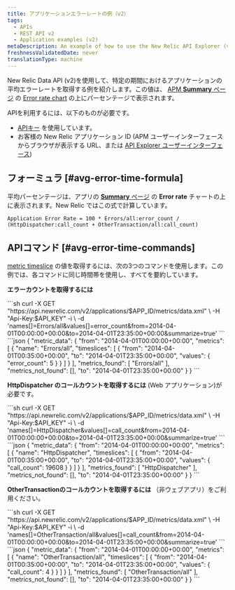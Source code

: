 ```yaml
---
title: アプリケーションエラーレートの例（v2）
tags:
  - APIs
  - REST API v2
  - Application examples (v2)
metaDescription: An example of how to use the New Relic API Explorer (v2) to get your app's average error rate percentage over a specific time period.
freshnessValidatedDate: never
translationType: machine
---
```


New Relic Data API (v2)を使用して、特定の期間におけるアプリケーションの平均エラーレートを取得する例を紹介します。この値は、 [APM **Summary** ページ](/docs/apm/applications-menu/monitoring/apm-overview-page) の [Error rate chart](#avg-error-image) の上にパーセンテージで表示されます。

APIを利用するには、以下のものが必要です。

* [APIキー](/docs/apis/rest-api-v2/getting-started/introduction-new-relic-rest-api-v2#api_key) を使用しています。
* お客様の New Relic アプリケーション ID (APM ユーザーインターフェースからブラウザが表示する URL、または [API Explorer ユーザーインターフェース](/docs/apis/api-explorer-examples-metric-data#app_id))

## フォーミュラ [#avg-error-time-formula]

平均パーセンテージは、アプリの [**Summary** ページ](/docs/apm/applications-menu/monitoring/apm-overview-page) の **Error rate** チャートの上に表示されます。New Relic ではこの式で計算しています。

```
Application Error Rate = 100 * Errors/all:error_count / (HttpDispatcher:call_count + OtherTransaction/all:call_count)
```

## APIコマンド [#avg-error-time-commands]

[metric timeslice](/docs/data-analysis/metrics/analyze-your-metrics/data-collection-metric-timeslice-event-data#timeslice-data) の値を取得するには、次の3つのコマンドを使用します。この例では、各コマンドに同じ時間帯を使用し、すべてを要約しています。

**エラーカウントを取得するには**

<CollapserGroup>
  <Collapser title="エラーカウントを取得するためのコール">
    ```sh
    curl -X GET "https://api.newrelic.com/v2/applications/$APP_ID/metrics/data.xml" \
        -H "Api-Key:$API_KEY" -i \
        -d 'names[]=Errors/all&values[]=error_count&from=2014-04-01T00:00:00+00:00&to=2014-04-01T23:35:00+00:00&summarize=true'
    ```
  </Collapser>

  <Collapser title="エラーカウントコールの出力例">
    ```json
    {
      "metric_data": {
        "from": "2014-04-01T00:00:00+00:00",
        "metrics": [
          {
            "name": "Errors/all",
            "timeslices": [
              {
                "from": "2014-04-01T00:35:00+00:00",
                "to": "2014-04-01T23:35:00+00:00",
                "values": {
                  "error_count": 5
                }
              }
            ]
          }
        ],
        "metrics_found": [
          "Errors/all"
        ],
        "metrics_not_found": [],
        "to": "2014-04-01T23:35:00+00:00"
      }
    }
    ```
  </Collapser>
</CollapserGroup>

**HttpDispatcher のコールカウントを取得するには** (Web アプリケーション)が必要です。

<CollapserGroup>
  <Collapser title="HttpDispatcher のコールカウントを取得するためのコール">
    ```sh
    curl -X GET "https://api.newrelic.com/v2/applications/$APP_ID/metrics/data.xml" \
        -H "Api-Key:$API_KEY" -i \
        -d 'names[]=HttpDispatcher&values[]=call_count&from=2014-04-01T00:00:00+00:00&to=2014-04-01T23:35:00+00:00&summarize=true'
    ```
  </Collapser>

  <Collapser title="HttpDispatcher のコールカウントコールの出力例">
    ```json
    {
      "metric_data": {
        "from": "2014-04-01T00:00:00+00:00",
        "metrics": [
          {
            "name": "HttpDispatcher",
            "timeslices": [
              {
                "from": "2014-04-01T00:35:00+00:00",
                "to": "2014-04-01T23:35:00+00:00",
                "values": {
                  "call_count": 19608
                }
              }
            ]
          }
        ],
        "metrics_found": [
          "HttpDispatcher"
        ],
        "metrics_not_found": [],
        "to": "2014-04-01T23:35:00+00:00"
      }
    }
    ```
  </Collapser>
</CollapserGroup>

**OtherTransactionのコールカウントを取得するには** （非ウェブアプリ）をご利用ください。

<CollapserGroup>
  <Collapser title="OtherTransactionのコールカウントを取得するコール">
    ```sh
    curl -X GET "https://api.newrelic.com/v2/applications/$APP_ID/metrics/data.xml" \
        -H "Api-Key:$API_KEY" -i \
        -d 'names[]=OtherTransaction/all&values[]=call_count&from=2014-04-01T00:00:00+00:00&to=2014-04-01T23:35:00+00:00&summarize=true'
    ```
  </Collapser>

  <Collapser title="OtherTransactionコールのカウントコールの出力例">
    ```json
    {
      "metric_data": {
        "from": "2014-04-01T00:00:00+00:00",
        "metrics": [
          {
            "name": "OtherTransaction/all",
            "timeslices": [
              {
                "from": "2014-04-01T00:35:00+00:00",
                "to": "2014-04-01T23:35:00+00:00",
                "values": {
                  "call_count": 4
                }
              }
            ]
          }
        ],
        "metrics_found": [
          "OtherTransaction/all"
        ],
        "metrics_not_found": [],
        "to": "2014-04-01T23:35:00+00:00"
      }
    }
    ```
  </Collapser>
</CollapserGroup>